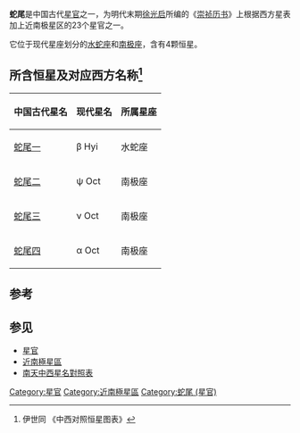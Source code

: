 '''蛇尾'''是中国古代[[星官|星官]]之一，为明代末期[[徐光启|徐光启]]所编的《[[崇祯历书|崇祯历书]]》上根据西方星表加上近南极星区的23个星官之一。

它位于现代星座划分的[[水蛇座|水蛇座]]和[[南极座|南极座]]，含有4颗恒星。

==所含恒星及对应西方名称<ref>伊世同 《中西对照恒星图表》</ref>==

{| class="wikitable" align="center" style="text-align:center; width:60%"
|-
! 中国古代星名 !! 现代星名 !! 所属星座
|-
| [[蛇尾一|蛇尾一]] || β Hyi || 水蛇座
|-
| [[蛇尾二|蛇尾二]] || ψ Oct || 南极座
|-
| [[蛇尾三|蛇尾三]] || ν Oct || 南极座
|-
| [[蛇尾四|蛇尾四]] || α Oct || 南极座
|}

==参考==
{{reflist}}

==参见==
*[[星官|星官]]
*[[近南極星區|近南極星區]]
*[[南天中西星名對照表|南天中西星名對照表]]

{{中国古代星官-南天}}

{{小作品}}

[[Category:星官|Category:星官]]
[[Category:近南極星區|Category:近南極星區]]
[[Category:蛇尾_(星官)|Category:蛇尾 (星官)]]